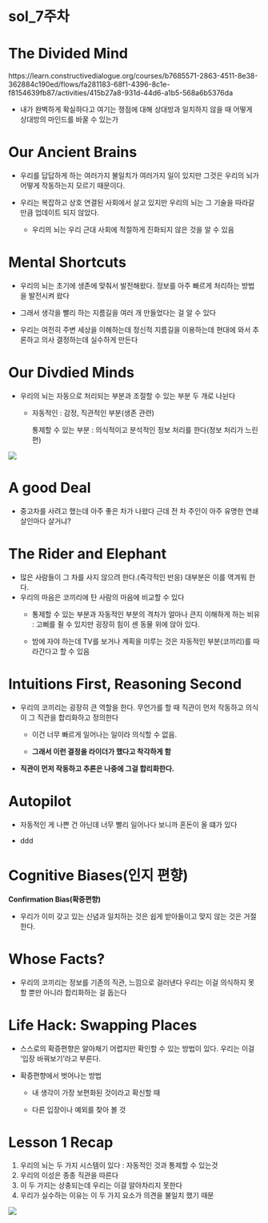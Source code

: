 # sol_7주차 {.unnumbered}

# The Divided Mind

https://learn.constructivedialogue.org/courses/b7685571-2863-4511-8e38-362884c190ed/flows/fa281183-68f1-4396-8c1e-f8154639fb87/activities/415b27a8-931d-44d6-a1b5-568a6b5376da

-   내가 완벽하게 확실하다고 여기는 쟁점에 대해 상대방과 일치하지 않을 때 어떻게 상대방의 마인드를 바꿀 수 있는가

# Our Ancient Brains

-   우리를 답답하게 하는 여러가지 불일치가 여러가지 일이 있지만 그것은 우리의 뇌가 어떻게 작동하는지 모르기 때문이다.

-   우리는 복잡하고 상호 연결된 사회에서 살고 있지만 우리의 뇌는 그 기술을 따라갈 만큼 업데이트 되지 않았다.

    -   우리의 뇌는 우리 근대 사회에 적절하게 진화되지 않은 것을 알 수 있음

# Mental Shortcuts

-   우리의 뇌는 초기에 생존에 맞춰서 발전해왔다. 정보를 아주 빠르게 처리하는 방법을 발전시켜 왔다

-   그래서 생각을 빨리 하는 지름길을 여러 개 만들었다는 걸 알 수 있다

-   우리는 여전히 주변 세상을 이해하는데 정신적 지름길을 이용하는데 현대에 와서 추론하고 의사 결정하는데 실수하게 만든다

# Our Divdied Minds

-   우리의 뇌는 자동으로 처리되는 부분과 조절할 수 있는 부분 두 개로 나뉜다

    -   자동적인 : 감정, 직관적인 부분(생존 관련)

        통제할 수 있는 부분 : 의식적이고 분석적인 정보 처리를 한다(정보 처리가 느린 편)

![](images/cap.JPG)

# A good Deal

-   중고차를 사려고 했는데 아주 좋은 차가 나왔다 근데 전 차 주인이 아주 유명한 연쇄살인마다 살거냐?

# The Rider and Elephant

-   많은 사람들이 그 차를 사지 않으려 한다.(즉각적인 반응) 대부분은 이를 역겨워 한다.
-   우리의 마음은 코끼리에 탄 사람의 마음에 비교할 수 있다
    -   통제할 수 있는 부분과 자동적인 부분의 격차가 얼마나 큰지 이해하게 하는 비유 : 고삐를 쥘 수 있지만 굉장히 힘이 센 동물 위에 앉아 있다.

    -   밤에 자야 하는데 TV를 보거나 계획을 미루는 것은 자동적인 부분(코끼리)를 따라간다고 할 수 있음

# Intuitions First, Reasoning Second

-   우리의 코끼리는 굉장히 큰 역할을 한다. 무언가를 할 때 직관이 먼저 작동하고 의식이 그 직관을 합리화하고 정의한다
    -   이건 너무 빠르게 일어나는 일이라 의식할 수 없음.

    -   **그래서 이런 결정을 라이더가 했다고 착각하게 함**
-   **직관이 먼저 작동하고 추론은 나중에 그걸 합리화한다.**

# Autopilot

-   자동적인 게 나쁜 건 아닌데 너무 빨리 일어나다 보니까 혼돈이 올 떄가 있다

-   ddd

# **Cognitive Biases(인지 편향)**

**Confirmation Bias(확증편향)**

-   우리가 이미 갖고 있는 신념과 일치하는 것은 쉽게 받아들이고 맞지 않는 것은 거절한다.

# **Whose Facts?**

-   우리의 코끼리는 정보를 기존의 직관, 느낌으로 걸러낸다 우리는 이걸 의식하지 못할 뿐만 아니라 합리화하는 걸 돕는다

# **Life Hack: Swapping Places**

-   스스로의 확증편향은 알아채기 어렵지만 확인할 수 있는 방법이 있다. 우리는 이걸 '입장 바꿔보기'라고 부른다.

-   확증편향에서 벗어나는 방법

    -   내 생각이 가장 보편화된 것이라고 확신할 때

    -   다른 입장이나 예외를 찾아 볼 것

# **Lesson 1 Recap**

1.  우리의 뇌는 두 가지 시스템이 있다 : 자동적인 것과 통제할 수 있는것
2.  우리의 이성은 종종 직관을 따른다
3.  이 두 가지는 상충되는데 우리는 이걸 알아차리지 못한다
4.  우리가 실수하는 이유는 이 두 가지 요소가 의견을 불일치 했기 때문

![](images/fill.JPG)
